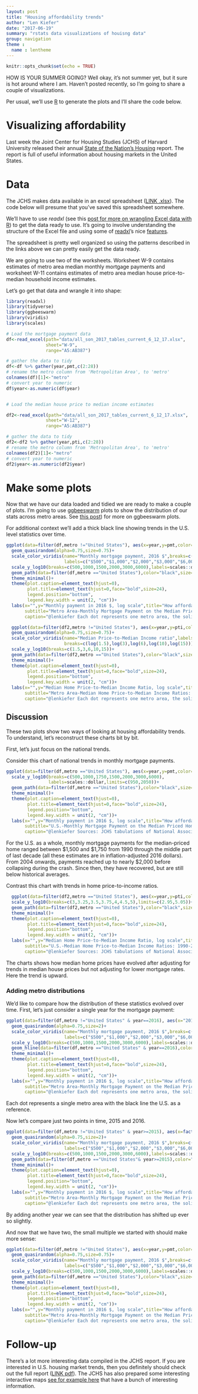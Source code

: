 ```yaml
---
layout: post
title: "Housing affordability trends"
author: "Len Kiefer"
date: "2017-06-19"
summary: "rstats data visualizations of houisng data"
group: navigation
theme :
  name : lentheme
---
```


```r
knitr::opts_chunk$set(echo = TRUE)
```

HOW IS YOUR SUMMER GOING?  Well okay, it's not summer yet, but it sure is hot around where I am. Haven't posted recently, so I'm going to share a couple of visualizations.

Per usual, we'll use [R](https://www.r-project.org/) to generate the plots and I'll share the code below. 


# Visualizing affordability

Last week the Joint Center for Housing Studies (JCHS) of Harvard University released their annual [State of the Nation's Housing](http://www.jchs.harvard.edu/research/state_nations_housing) report. The report is full of useful information about housing markets in the United States.

# Data

The JCHS makes data available in an excel spreadsheet ([LINK .xlsx](http://www.jchs.harvard.edu/sites/jchs.harvard.edu/files/all_son_2017_tables_current_6_12_17.xlsx)). The code below will presume that you've saved this spreadsheet somewhere.

We'll have to use *readxl* (see this [post for more on wrangling Excel data with R]({% post_url 2017-04-20-global-hpi-readxl %})) to get the data ready to use.  It's going to involve understanding the structure of the Excel file and using some of [readxl](https://cran.r-project.org/web/packages/readxl/index.html)'s nice [features](https://blog.rstudio.org/2017/04/19/readxl-1-0-0/).

The spreadsheet is pretty well organized so using the patterns described in the links above we can pretty easily get the data ready.

We are going to use two of the worksheets. Worksheet W-9 contains estimates of metro area median monthly mortgage payments and worksheet W-11 contains estimates of metro area median house price-to-median household income estimates.

Let's go get that data and wrangle it into shape:

```r
library(readxl)
library(tidyverse)
library(ggbeeswarm)
library(viridis)
library(scales)

# Load the mortgage payment data
df<-read_excel(path="data/all_son_2017_tables_current_6_12_17.xlsx",
               sheet="W-9",
               range="A5:AB387")

# gather the data to tidy
df<-df %>% gather(year,pmt,c(2:28))
# rename the metro column from 'Metropolitan Area', to 'metro'
colnames(df)[1]<-"metro"
# convert year to numeric
df$year<-as.numeric(df$year)


# Load the median house price to median income estimates

df2<-read_excel(path="data/all_son_2017_tables_current_6_12_17.xlsx",
               sheet="W-12",
               range="A5:AB387")

# gather the data to tidy
df2<-df2 %>% gather(year,pti,c(2:28))
# rename the metro column from 'Metropolitan Area', to 'metro'
colnames(df2)[1]<-"metro"
# convert year to numeric
df2$year<-as.numeric(df2$year)

```

# Make some plots

Now that we have our data loaded and tidied we are ready to make a couple of plots.  I'm going to use [ggbeeswarm](https://cran.r-project.org/web/packages/ggbeeswarm/index.html) plots to show the distribution of our stats across metro areas. See [this post]({% post_url 2016-08-18-data-swarm%})) for more on ggbeeswarm plots. 

For additional context we'll add a thick black line showing trends in the U.S. level statistics over time.

```r

ggplot(data=filter(df,metro !="United States"), aes(x=year,y=pmt,color=log(pmt)))+
  geom_quasirandom(alpha=0.75,size=0.75)+
  scale_color_viridis(name="Monthly mortgage payment, 2016 $",breaks=c(log(500),log(1000),log(2000),log(3000),log(6000)),
                      labels=c("$500","$1,000","$2,000","$3,000","$6,000"))+
  scale_y_log10(breaks=c(500,1000,1500,2000,3000,6000),labels=scales::dollar)+
  geom_path(data=filter(df,metro =="United States"),color="black",size=1.1)+
  theme_minimal()+
  theme(plot.caption=element_text(hjust=0),
        plot.title=element_text(hjust=0,face="bold",size=24),
        legend.position="bottom",
        legend.key.width = unit(2, "cm"))+
  labs(x="",y="Monthly payment in 2016 $, log scale",title="How affordable is housing?",
       subtitle="Metro Area-Monthly Mortgage Payment on the Median Priced Home: 1990-2016",
       caption="@lenkiefer Each dot represents one metro area, the solid line is the U.S.\n\nSources: JCHS tabulations of National Association of Realtors and Moody's Analytics Forecasted Single-Family Seasonally \nAdjusted Quarterly Median Home Price, annualized by DataBuffet; Freddie Mac Annual Primary Mortgage Market Survey.\nJCHS 2017 State of the Nation's Housing, Appendix Tables http://www.jchs.harvard.edu/research/state_nations_housing\n\nNote: Monthly payment assumes a 5% down payment on the median-priced existing single-family home with property taxes of 1.25%, \nproperty insurance of 0.25%, and mortgage insurance of 0.5%. Values are adjusted to 2016 dollars using CPI-U All Items Less Shelter.")
```


```r
  ggplot(data=filter(df2,metro !="United States"), aes(x=year,y=pti,color=log(pti)))+
  geom_quasirandom(alpha=0.75,size=0.75)+
  scale_color_viridis(name="Median Price-to-Median Income ratio",labels=exp,
                      breaks=c(log(1.5),log(3),log(6),log(10),log(15)))+
  scale_y_log10(breaks=c(1.5,3,6,10,15))+
  geom_path(data=filter(df2,metro =="United States"),color="black",size=1.1)+
  theme_minimal()+
  theme(plot.caption=element_text(hjust=0),
        plot.title=element_text(hjust=0,face="bold",size=24),
        legend.position="bottom",
        legend.key.width = unit(2, "cm"))+
  labs(x="",y="Median Home Price-to-Median Income Ratio, log scale",title="How affordable is housing?",
       subtitle="Metro Area-Median Home Price-to-Median Income Ratios: 1990-2016",
       caption="@lenkiefer Each dot represents one metro area, the solid line is the U.S.\n\nSources:  JCHS tabulations of National Association of Realtors and Moody's Analytics Forecasted Single-Family \nQuarterly Median Home Price;Moody's Analystics Forecasted Median Household Income.\nJCHS 2017 State of the Nation's Housing, Appendix Tables http://www.jchs.harvard.edu/research/state_nations_housing\n\nNote: Median home price is for existing single-family homes only. Median household income in 2016 is forecasted by Moody's Analytics.")

```

## Discussion

These two plots show two ways of looking at housing affordability trends. To understand, let's reconstruct these charts bit by bit.

First, let's just focus on the national trends.

Consider this chart of national trends in monthly mortgage payments.

```r

ggplot(data=filter(df,metro =="United States"), aes(x=year,y=pmt,color=log(pmt)))+
  scale_y_log10(breaks=c(500,1000,1750,1500,2000,3000,6000),
                labels=scales::dollar,limits=c(950,2050))+
  geom_path(data=filter(df,metro =="United States"),color="black",size=1.1)+
  theme_minimal()+
  theme(plot.caption=element_text(hjust=0),
        plot.title=element_text(hjust=0,face="bold",size=24),
        legend.position="bottom",
        legend.key.width = unit(2, "cm"))+
  labs(x="",y="Monthly payment in 2016 $, log scale",title="How affordable is housing?",
       subtitle="U.S.-Monthly Mortgage Payment on the Median Priced Home: 1990-2016",
       caption="@lenkiefer Sources: JCHS tabulations of National Association of Realtors and Moody's Analytics Forecasted Single-Family Seasonally \nAdjusted Quarterly Median Home Price, annualized by DataBuffet; Freddie Mac Annual Primary Mortgage Market Survey.\nJCHS 2017 State of the Nation's Housing, Appendix Tables http://www.jchs.harvard.edu/research/state_nations_housing\n\nNote: Monthly payment assumes a 5% down payment on the median-priced existing single-family home with property taxes of 1.25%, \nproperty insurance of 0.25%, and mortgage insurance of 0.5%. Values are adjusted to 2016 dollars using CPI-U All Items Less Shelter.")
```

For the U.S. as a whole, monthly mortgage payments for the median-priced home ranged between \$1,500 and $1,750 from 1990 through the middle part of last decade (all these estimates are in inflation-adjusted 2016 dollars). From 2004 onwards, payments reached up to nearly \$2,000 before collapsing during the crash. Since then, they have recovered, but are still below historical averages.

Contrast this chart with trends in home price-to-income ratios.

```r
  ggplot(data=filter(df2,metro =="United States"), aes(x=year,y=pti,color=log(pti)))+
  scale_y_log10(breaks=c(3,3.25,3.5,3.75,4,4.5,5),limits=c(2.95,5.05))+
  geom_path(data=filter(df2,metro =="United States"),color="black",size=1.1)+
  theme_minimal()+
  theme(plot.caption=element_text(hjust=0),
        plot.title=element_text(hjust=0,face="bold",size=24),
        legend.position="bottom",
        legend.key.width = unit(2, "cm"))+
  labs(x="",y="Median Home Price-to-Median Income Ratio, log scale",title="How affordable is housing?",
       subtitle="U.S.-Median Home Price-to-Median Income Ratios: 1990-2016",
       caption="@lenkiefer Sources: JCHS tabulations of National Association of Realtors and Moody's Analytics Forecasted Single-Family \nQuarterly Median Home Price;Moody's Analystics Forecasted Median Household Income.\nJCHS 2017 State of the Nation's Housing, Appendix Tables http://www.jchs.harvard.edu/research/state_nations_housing\n\nNote: Median home price is for existing single-family homes only. Median household income in 2016 is forecasted by Moody's Analytics.")
```

The charts shows how median home prices have evolved after adjusting for trends in median house prices but not adjusting for lower mortgage rates.  Here the trend is upward.

### Adding metro distributions

We'd like to compare how the distribution of these statistics evolved over time. First, let's just consider a single year for the mortgage payment:

```r

ggplot(data=filter(df,metro !="United States" & year==2016), aes(x="2016",y=pmt,color=log(pmt)))+
  geom_quasirandom(alpha=0.75,size=2)+
  scale_color_viridis(name="Monthly mortgage payment, 2016 $",breaks=c(log(500),log(1000),log(2000),log(3000),log(6000)),
                      labels=c("$500","$1,000","$2,000","$3,000","$6,000"))+
  scale_y_log10(breaks=c(500,1000,1500,2000,3000,6000),labels=scales::dollar)+
  geom_hline(data=filter(df,metro =="United States" & year==2016),color="black",size=1.1,aes(yintercept=pmt))+
  theme_minimal()+
  theme(plot.caption=element_text(hjust=0),
        plot.title=element_text(hjust=0,face="bold",size=24),
        legend.position="bottom",
        legend.key.width = unit(2, "cm"))+
  labs(x="",y="Monthly payment in 2016 $, log scale",title="How affordable is housing?",
       subtitle="Metro Area-Monthly Mortgage Payment on the Median Priced Home: 2016",
       caption="@lenkiefer Each dot represents one metro area, the solid line is the U.S.\n\nSources: JCHS tabulations of National Association of Realtors and Moody's Analytics Forecasted Single-Family Seasonally \nAdjusted Quarterly Median Home Price, annualized by DataBuffet; Freddie Mac Annual Primary Mortgage Market Survey.\nJCHS 2017 State of the Nation's Housing, Appendix Tables http://www.jchs.harvard.edu/research/state_nations_housing\n\nNote: Monthly payment assumes a 5% down payment on the median-priced existing single-family home with property taxes of 1.25%, \nproperty insurance of 0.25%, and mortgage insurance of 0.5%. Values are adjusted to 2016 dollars using CPI-U All Items Less Shelter.")
```

Each dot represents a single metro area with the black line the U.S. as a reference. 

Now let's compare just two points in time, 2015 and 2016.

```r

ggplot(data=filter(df,metro !="United States" & year>=2015), aes(x=factor(year),y=pmt,color=log(pmt)))+
  geom_quasirandom(alpha=0.75,size=2)+
  scale_color_viridis(name="Monthly mortgage payment, 2016 $",breaks=c(log(500),log(1000),log(2000),log(3000),log(6000)),
                      labels=c("$500","$1,000","$2,000","$3,000","$6,000"))+
  scale_y_log10(breaks=c(500,1000,1500,2000,3000,6000),labels=scales::dollar)+
  geom_path(data=filter(df,metro =="United States"& year>=2015),color="black",size=1.1,aes(group=metro))+
  theme_minimal()+
  theme(plot.caption=element_text(hjust=0),
        plot.title=element_text(hjust=0,face="bold",size=24),
        legend.position="bottom",
        legend.key.width = unit(2, "cm"))+
  labs(x="",y="Monthly payment in 2016 $, log scale",title="How affordable is housing?",
       subtitle="Metro Area-Monthly Mortgage Payment on the Median Priced Home: 2015-2016",
       caption="@lenkiefer Each dot represents one metro area, the solid line is the U.S.\n\nSources: JCHS tabulations of National Association of Realtors and Moody's Analytics Forecasted Single-Family Seasonally \nAdjusted Quarterly Median Home Price, annualized by DataBuffet; Freddie Mac Annual Primary Mortgage Market Survey.\nJCHS 2017 State of the Nation's Housing, Appendix Tables http://www.jchs.harvard.edu/research/state_nations_housing\n\nNote: Monthly payment assumes a 5% down payment on the median-priced existing single-family home with property taxes of 1.25%, \nproperty insurance of 0.25%, and mortgage insurance of 0.5%. Values are adjusted to 2016 dollars using CPI-U All Items Less Shelter.")
```

By adding another year we can see that the distribution has shifted up ever so slightly.

And now that we have two, the small multiple we started with should make more sense:

```r

ggplot(data=filter(df,metro !="United States"), aes(x=year,y=pmt,color=log(pmt)))+
  geom_quasirandom(alpha=0.75,size=0.75)+
  scale_color_viridis(name="Monthly mortgage payment, 2016 $",breaks=c(log(500),log(1000),log(2000),log(3000),log(6000)),
                      labels=c("$500","$1,000","$2,000","$3,000","$6,000"))+
  scale_y_log10(breaks=c(500,1000,1500,2000,3000,6000),labels=scales::dollar)+
  geom_path(data=filter(df,metro =="United States"),color="black",size=1.1)+
  theme_minimal()+
  theme(plot.caption=element_text(hjust=0),
        plot.title=element_text(hjust=0,face="bold",size=24),
        legend.position="bottom",
        legend.key.width = unit(2, "cm"))+
  labs(x="",y="Monthly payment in 2016 $, log scale",title="How affordable is housing?",
       subtitle="Metro Area-Monthly Mortgage Payment on the Median Priced Home: 1990-2016",
       caption="@lenkiefer Each dot represents one metro area, the solid line is the U.S.\n\nSources: JCHS tabulations of National Association of Realtors and Moody's Analytics Forecasted Single-Family Seasonally \nAdjusted Quarterly Median Home Price, annualized by DataBuffet; Freddie Mac Annual Primary Mortgage Market Survey.\nJCHS 2017 State of the Nation's Housing, Appendix Tables http://www.jchs.harvard.edu/research/state_nations_housing\n\nNote: Monthly payment assumes a 5% down payment on the median-priced existing single-family home with property taxes of 1.25%, \nproperty insurance of 0.25%, and mortgage insurance of 0.5%. Values are adjusted to 2016 dollars using CPI-U All Items Less Shelter.")
```

# Follow-up

There's a lot more interesting data compiled in the JCHS report.  If you are interested in U.S. housing market trends, then you definitely should check out the full report ([LINK pdf](http://www.jchs.harvard.edu/sites/jchs.harvard.edu/files/harvard_jchs_state_of_the_nations_housing_2017.pdf)). The JCHS has also prepared some interesting interactive maps [see for example here](http://harvard-cga.maps.arcgis.com/apps/MapSeries/index.html?appid=c3cae00cb1c84af88c2c3774e0808a12) that have a bunch of interesting information.